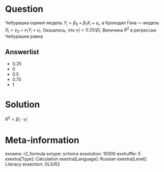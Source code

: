 Question
========
Чебурашка оценил модель $Y_i = \beta_0 + \beta_1 X_i + u_i$, а Крокодил Гена — модель $X_i = \gamma_0 + \gamma_1 Y_i + u_i$.
Оказалось, что $\hat\gamma_1 = 0.25/\hat\beta_1$. Величина $R^2$ в регрессии Чебурашки равна

Answerlist
----------
* $0.25$
* $0$
* $0.5$
* $0.75$
* $1$


Solution
========
$R^2 = \hat\beta_1 \cdot \hat\gamma_1$

Meta-information
================
exname: r2_formula
extype: schoice
exsolution: 10000
exshuffle: 5
exextra[Type]: Calculation
exextra[Language]: Russian
exextra[Level]: Literacy
exsection: OLS/R2